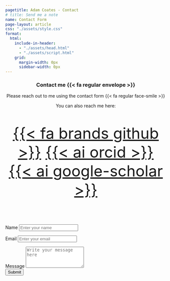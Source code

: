 ```yaml
---
pagetitle: Adam Coates - Contact
# title: Send me a note
name: Contact Form
page-layout: article
css: "./assets/style.css"
format:
  html:
    include-in-header: 
      - "./assets/head.html"
      - "./assets/script.html"
    grid:
      margin-width: 0px
      sidebar-width: 0px
---
```



<center>

### Contact me {{< fa regular envelope >}}






Please reach out to me using the contact form {{< fa regular face-smile >}}



You can also reach me here: 


<font size="15">  

<a class="link-dark me-1" href="https://github.com/adam-coates" title="github" target="_blank" rel="noopener">{{< fa brands github >}}</a>
<a class="link-dark me-1" href="https://orcid.org/0000-0002-4004-1603" title="orcid" target="_blank" rel="noopener">{{< ai orcid >}}</a>
<a class="link-dark me-1" href="https://scholar.google.com/citations?user=xhPfahYAAAAJ&hl=en" title="Google Scholar" target="_blank"rel="noopener">{{< ai google-scholar >}}</a>

</font>

</center>



&nbsp;



<form id="contact-form">
  <label for="name">Name</label>
  <input type="text" id="name" name="name" placeholder="Enter your name" required />

  <label for="email">Email</label>
  <input type="email" id="email" name="email" placeholder="Enter your email" required />

  <label for="message">Message</label>
  <textarea id="message" name="message" rows="4" placeholder="Write your message here" required></textarea>
  
  <div class="g-recaptcha" data-sitekey="6Lfpn7YqAAAAACcsfCV3RQn3ZTFooUw-acHmwiTl"></div>
  
  <button type="submit">Submit</button>

</form>
<p id="success-message" style="display: none; color: green; font-size: 16px; margin-top: 20px;">
  Contact form submitted successfully!
</p>



